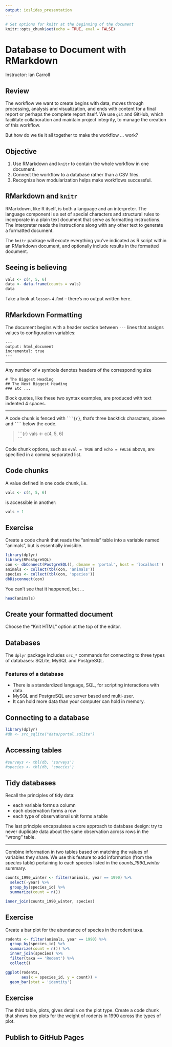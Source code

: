 ```yaml
---
output: ioslides_presentation
---
```


```r
# Set options for knitr at the beginning of the document
knitr::opts_chunk$set(echo = TRUE, eval = FALSE)
```

# Database to Document with RMarkdown

Instructor: Ian Carroll

## Review

The workflow we want to create begins with data, moves through processing, analysis and visualization, and ends with content for a final report or perhaps the complete report itself. We use `git` and GitHub, which facilitate collaboration and maintain project integrity, to manage the creation of this workflow.

But how do we tie it all together to make the workflow ... work?

## Objective

1. Use RMarkdown and `knitr` to contain the whole workflow in one document.
1. Connect the workflow to a database rather than a CSV files.
1. Recognize how modularization helps make workflows successful.
   
## RMarkdown and `knitr`

RMarkdown, like R itself, is both a language and an interpreter. The language component is a set of special characters and structural rules to incorporate in a plain text document that serve as formatting instructions. The interpreter reads the instructions along with any other text to generate a formatted document.

The `knitr` package will excute everything you've indicated as R script within an RMarkdown document, and optionally include results in the formatted document.

## Seeing is believing

```r
vals <- c(4, 5, 6)
data <- data.frame(counts = vals)
data
```

Take a look at `lesson-4.Rmd` -- there's no output written here.

## RMarkdown Formatting

The document begins with a header section between `---` lines that assigns values to configuration variables:

    ---
    output: html_document
    incremental: true
    ---

***

Any number of `#` symbols denotes headers of the corresponding size

    # The Biggest Heading
    ## The Next Biggest Heading
    ### Etc ...

Block quotes, like these two syntax examples, are produced with text indented 4 spaces.

***

A code chunk is fenced with ` ```{r} `, that's three backtick characters, above and ` ``` ` below the code.

> \`\`\`{r}
> vals <- c(4, 5, 6)  
> \`\`\`

Code chunk options, such as `eval = TRUE` and `echo = FALSE` above, are specified in a comma separated list.

## Code chunks

A value defined in one code chunk, i.e.

```r
vals <- c(4, 5, 6)
```

is accessible in another:

```r
vals + 1
```

## Exercise

Create a code chunk that reads the "animals" table into a variable named "animals", but is essentially invisible.

```r
library(dplyr)
library(RPostgreSQL)
con <- dbConnect(PostgreSQL(), dbname = 'portal', host = 'localhost')
animals <- collect(tbl(con, 'animals'))
species <- collect(tbl(con, 'species'))
dbDisconnect(con)
```

You can't see that it happened, but ...

```r
head(animals)
```

## Create your formatted document

Choose the "Knit HTML" option at the top of the editor.

## Databases

The `dplyr` package includes `src_*` commands for connecting to three types of databases: SQLite, MySQL and PostgreSQL.

### Features of a database

- There is a standardized language, SQL, for scripting interactions with data.
- MySQL and PostgreSQL are server based and multi-user.
- It can hold more data than your computer can hold in memory.

## Connecting to a database

```r
library(dplyr)
#db <- src_sqlite("data/portal.sqlite")
```

## Accessing tables

```r
#surveys <- tbl(db, 'surveys')
#species <- tbl(db, 'species')
```

## Tidy databases

Recall the principles of tidy data:

- each variable forms a column
- each observation forms a row
- each type of observational unit forms a table

The last principle encapsulates a core approach to database design: try to never duplicate data about the same observation across rows in the "wrong" table.

***

Combine information in two tables based on matching the values of variables they share. We use this feature to add information (from the *species* table) pertaining to each species listed in the *counts_1990_winter* summary.

```r
counts_1990_winter <- filter(animals, year == 1990) %>%
  select(-year) %>%
  group_by(species_id) %>%
  summarize(count = n())

inner_join(counts_1990_winter, species)
```

## Exercise

Create a bar plot for the abundance of species in the rodent taxa.

```r
rodents <- filter(animals, year == 1990) %>%
  group_by(species_id) %>%
  summarize(count = n()) %>%
  inner_join(species) %>%
  filter(taxa == 'Rodent') %>%
  collect()

ggplot(rodents,
       aes(x = species_id, y = count)) +
  geom_bar(stat = 'identity')
```


## Exercise

The third table, plots, gives details on the plot type. Create a code chunk that shows box plots for the weight of rodents in 1990 across the types of plot.

## Publish to GitHub Pages

